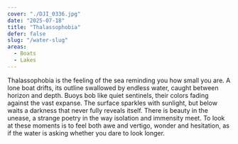```yaml
---
cover: "./DJI_0336.jpg"
date: "2025-07-18"
title: "Thalassophobia"
defer: false
slug: "/water-slug"
areas:
  - Boats
  - Lakes
---
```


Thalassophobia is the feeling of the sea reminding you how small you are. A lone boat drifts, its outline swallowed by endless water, caught between horizon and depth. Buoys bob like quiet sentinels, their colors fading against the vast expanse. The surface sparkles with sunlight, but below waits a darkness that never fully reveals itself. There is beauty in the unease, a strange poetry in the way isolation and immensity meet. To look at these moments is to feel both awe and vertigo, wonder and hesitation, as if the water is asking whether you dare to look longer.
